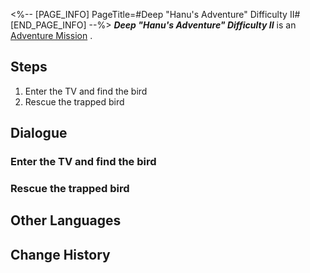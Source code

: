 <%-- [PAGE_INFO]
PageTitle=#Deep "Hanu's Adventure" Difficulty II#
[END_PAGE_INFO] --%>
{{Stub|Dialogue.}}
{{Mission Infobox
|id            = 8020206
|title         = 
|image         = <!--Mission Deep "Hanu's Adventure" Difficulty II.png-->
|type          = Adventure
|event_name    = 
|chapter       = 
|requirements  = 
|summary       = <!--official mission summary from Fate's Atlas-->
|characters    = Trailblazer
|startLocation = [[<!--starting world-->]] - [[<!--starting area-->]]
|world         = <!--starting world-->
|area          = <!--starting area-->
|prev          = 
|next          = 
|exp           = 
|credits       = 
|stellarJade   = 
|other         = 
}}
'''''Deep "Hanu's Adventure" Difficulty II''''' is an [[Adventure Mission]]<!--in [world]-->.

==Steps==
# Enter the TV and find the bird
# Rescue the trapped bird

<!--
==Gameplay Notes==

--><!--
==Trial Character==

-->
==Dialogue==
{{Stub Dialogue}}
===Enter the TV and find the bird===
{{Mission Description|type=adventure|location=<!--to be added-->|Some of the birds that helped build Dreamville have been trapped by accident. You have to help Brother Hanu rescue them.}}
{{Dialogue Start}}
:{{tx}}
{{Dialogue End}}

===Rescue the trapped bird===
{{Dialogue Start}}
:{{tx}}
{{Dialogue End}}

==Other Languages==
{{Other Languages
|en   = Deep "Hanu's Adventure" Difficulty II
|zhs  = 深层「小小哈努行动」难度II
|zht  = 深層「小小哈努行動」難度II
|ja   = 深層夢境「ちびっ子ハヌの大作戦」難易度II
|ko   = 깊은 층 「꼬마 하누의 작전」 난이도 II
|es   = Aventura de Hanu profunda, dificultad&nbsp;II
|fr   = Profondeurs&nbsp;: «&nbsp;Aventures de Hanu&nbsp;» difficulté&nbsp;II
|ru   = Нижний мир: Приключения Хану II
|th   = "ปฏิบัติการของลูกพี่ Hanu" ชั้นลึก ระดับความยาก II
|vi   = Cuộc Phiêu Lưu Của Hanu Tầng Sâu - Độ Khó II
|de   = Tief „Hanus Abenteuer“ Schwierigkeitsgrad II
|id   = "Petualangan Hanu" yang Dalam: Tingkat Kesulitan II
|pt   = "Aventuras de Hanu" Profundo Dificuldade II
}}

==Change History==
{{Change History|2.0}}
